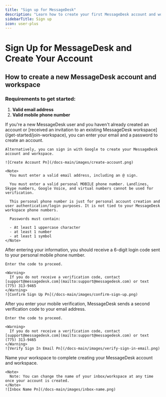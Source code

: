 ```yaml
---
title: "Sign up for MessageDesk"
description: "Learn how to create your first MessageDesk account and workspace in seconds."
sidebarTitle: Sign up
icon: user-plus
---
```


# Sign Up for MessageDesk and Create Your Account

## How to create a new MessageDesk account and workspace

### Requirements to get started:

1. **Valid email address**
2. **Valid mobile phone number**

<Steps>
  <Step title="Visit MessageDesk's sign up page" stepNumber={1}>
    If you're a new MessageDesk user and you haven't already created an account or [received an invitation to an existing MessageDesk workspace](/get-started/join-workspace), you can enter your email and a password to create an account.

    Alternatively, you can sign in with Google to create your MessageDesk account and workspace.

    ![Create Account Pn](/docs-main/images/create-account.png)

    <Note>
      You must enter a valid email address, including an @ sign.

      You must enter a valid personal MOBILE phone number. Landlines, Skype numbers, Google Voice, and virtual numbers cannot be used for verification.

      This personal phone number is just for personal account creation and user authentication/login purposes. It is not tied to your MessageDesk workspace phone numbers.

      Passwords must contain:

      - At least 1 uppercase character
      - at least 1 number
      - at least 1 symbol
    </Note>
  </Step>
  <Step title="Confirm sign up" stepNumber={2}>
    After entering your information, you should receive a 6-digit login code sent to your personal mobile phone number.

    Enter the code to proceed.

    <Warning>
      If you do not receive a verification code, contact [support@messagedesk.com](mailto:support@messagedesk.com) or text (775) 313-9465
    </Warning>
    ![Confirm Sign Up Pn](/docs-main/images/confirm-sign-up.png)
  </Step>
  <Step title="Verify sign-in with a code from your email" stepNumber={3}>
    After you enter your mobile verification, MessageDesk sends a second verification code to your email address.

    Enter the code to proceed.

    <Warning>
      If you do not receive a verification code, contact [support@messagedesk.com](mailto:support@messagedesk.com) or text (775) 313-9465
    </Warning>
    ![Verify Sign In Email Pn](/docs-main/images/verify-sign-in-email.png)
  </Step>
  <Step title="Give your new workspace/inbox a name">
    Name your workspace to complete creating your MessageDesk account and workspace.

    <Note>
      Note: You can change the name of your inbox/workspace at any time once your account is created.
    </Note>
    ![Inbox Name Pn](/docs-main/images/inbox-name.png)
  </Step>
</Steps>